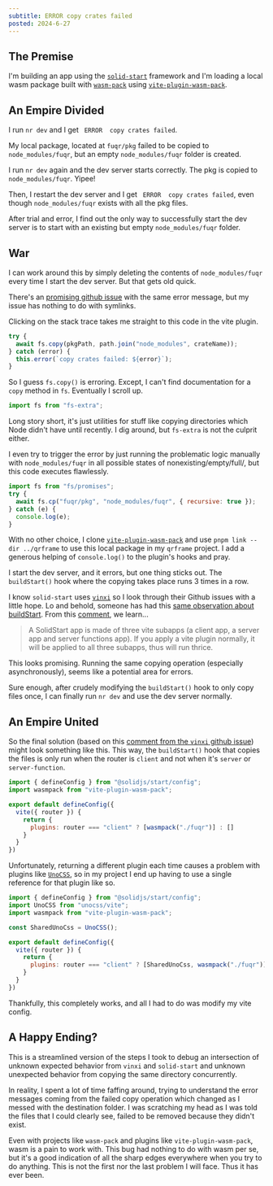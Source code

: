 ```yaml
---
subtitle: ERROR copy crates failed
posted: 2024-6-27
---
```


## The Premise

I'm building an app using the [`solid-start`](https://github.com/solidjs/solid-start) framework and I'm loading a local wasm package built with [`wasm-pack`](https://github.com/rustwasm/wasm-pack) using [`vite-plugin-wasm-pack`](https://github.com/nshen/vite-plugin-wasm-pack).

## An Empire Divided

I run `nr dev` and I get ` ERROR  copy crates failed`.

My local package, located at `fuqr/pkg` failed to be copied to `node_modules/fuqr`, but an empty `node_modules/fuqr` folder is created.

I run `nr dev` again and the dev server starts correctly. The pkg is copied to `node_modules/fuqr`. Yipee!

Then, I restart the dev server and I get ` ERROR  copy crates failed`, even though `node_modules/fuqr` exists with all the pkg files.

After trial and error, I find out the only way to successfully start the dev server is to start with an existing but empty `node_modules/fuqr` folder.

## War

I can work around this by simply deleting the contents of `node_modules/fuqr` every time I start the dev server. But that gets old quick.

There's an [promising github issue](https://github.com/nshen/vite-plugin-wasm-pack/issues/10) with the same error message, but my issue has nothing to do with symlinks.

Clicking on the stack trace takes me straight to this code in the vite plugin.

```js
try {
  await fs.copy(pkgPath, path.join("node_modules", crateName));
} catch (error) {
  this.error(`copy crates failed: ${error}`);
}
```

So I guess `fs.copy()` is erroring. Except, I can't find documentation for a `copy` method in `fs`. Eventually I scroll up.

```js
import fs from "fs-extra";
```

Long story short, it's just utilities for stuff like copying directories which Node didn't have until recently. I dig around, but `fs-extra` is not the culprit either.

I even try to trigger the error by just running the problematic logic manually with `node_modules/fuqr` in all possible states of nonexisting/empty/full/, but this code executes flawlessly.

```js
import fs from "fs/promises";
try {
  await fs.cp("fuqr/pkg", "node_modules/fuqr", { recursive: true });
} catch (e) {
  console.log(e);
}
```

With no other choice, I clone [`vite-plugin-wasm-pack`](https://github.com/nshen/vite-plugin-wasm-pack) and use `pnpm link --dir ../qrframe` to use this local package in my `qrframe` project. I add a generous helping of `console.log()` to the plugin's hooks and pray.

I start the dev server, and it errors, but one thing sticks out. The `buildStart()` hook where the copying takes place runs 3 times in a row.

I know `solid-start` uses [`vinxi`](https://github.com/nksaraf/vinxi) so I look through their Github issues with a little hope. Lo and behold, someone has had this [same observation about buildStart](https://github.com/nksaraf/vinxi/issues/262). From this [comment](https://github.com/nksaraf/vinxi/issues/262#issuecomment-2011412971), we learn...

> A SolidStart app is made of three vite subapps (a client app, a server app and server functions app). If you apply a vite plugin normally, it will be applied to all three subapps, thus will run thrice.

This looks promising. Running the same copying operation (especially asynchronously), seems like a potential area for errors.

Sure enough, after crudely modifying the `buildStart()` hook to only copy files once, I can finally run `nr dev` and use the dev server normally.

## An Empire United

So the final solution (based on this [comment from the `vinxi` github issue](https://github.com/nksaraf/vinxi/issues/262#issuecomment-2011412971)) might look something like this. This way, the `buildStart()` hook that copies the files is only run when the router is `client` and not when it's `server` or `server-function`.

```js
import { defineConfig } from "@solidjs/start/config";
import wasmpack from "vite-plugin-wasm-pack";

export default defineConfig({
  vite({ router }) {
    return {
      plugins: router === "client" ? [wasmpack("./fuqr")] : []
    }
  }
})
```

Unfortunately, returning a different plugin each time causes a problem with plugins like [`UnoCSS`](https://github.com/unocss/unocss), so in my project I end up having to use a single reference for that plugin like so.

```js
import { defineConfig } from "@solidjs/start/config";
import UnoCSS from "unocss/vite";
import wasmpack from "vite-plugin-wasm-pack";

const SharedUnoCss = UnoCSS();

export default defineConfig({
  vite({ router }) {
    return {
      plugins: router === "client" ? [SharedUnoCss, wasmpack("./fuqr")] : [SharedUnoCss]
    }
  }
})
```
Thankfully, this completely works, and all I had to do was modify my vite config.

## A Happy Ending?

This is a streamlined version of the steps I took to debug an intersection of unknown expected behavior from `vinxi` and `solid-start` and unknown unexpected behavior from copying the same directory concurrently.

In reality, I spent a lot of time faffing around, trying to understand the error messages coming from the failed copy operation which changed as I messed with the destination folder. I was scratching my head as I was told the files that I could clearly see, failed to be removed because they didn't exist.

Even with projects like `wasm-pack` and plugins like `vite-plugin-wasm-pack`, wasm is a pain to work with. This bug had nothing to do with wasm per se, but it's a good indication of all the sharp edges everywhere when you try to do anything. This is not the first nor the last problem I will face. Thus it has ever been.
